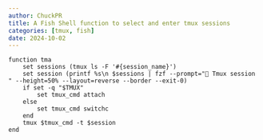 ```yaml
---
author: ChuckPR
title: A Fish Shell function to select and enter tmux sessions
categories: [tmux, fish]
date: 2024-10-02
---
```


```fish
function tma
    set sessions (tmux ls -F '#{session_name}')
    set session (printf %s\n $sessions | fzf --prompt=" Tmux session " --height=50% --layout=reverse --border --exit-0)
    if set -q "$TMUX"
        set tmux_cmd attach
    else
        set tmux_cmd switchc
    end
    tmux $tmux_cmd -t $session
end
```

<script async id="asciicast-569727" src="https://asciinema.org/a/569727.js"></script>
